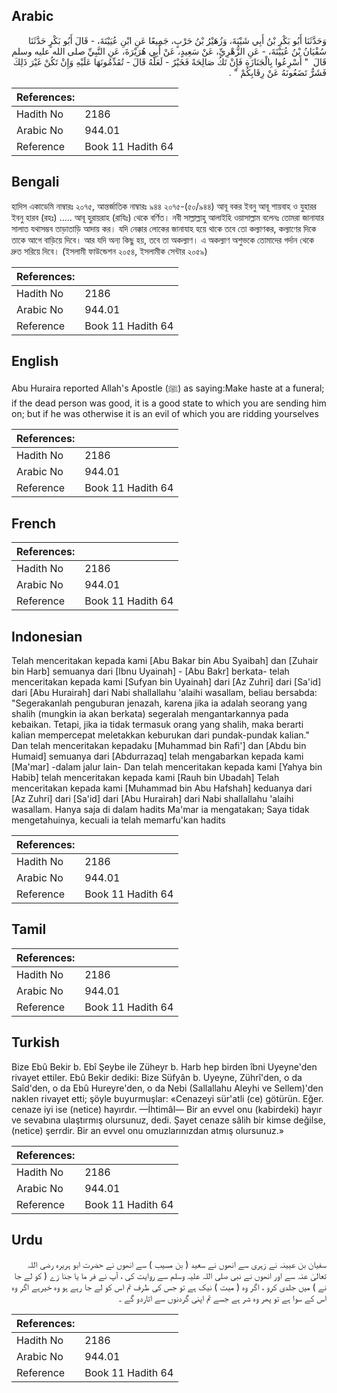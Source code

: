 ## Arabic


<div dir="rtl" lang="ar" style={{fontSize:'larger',backgroundColor:'#f8f9fa',padding:20}}>
وَحَدَّثَنَا أَبُو بَكْرِ بْنُ أَبِي شَيْبَةَ، وَزُهَيْرُ بْنُ حَرْبٍ، جَمِيعًا عَنِ ابْنِ عُيَيْنَةَ، - قَالَ أَبُو بَكْرٍ حَدَّثَنَا سُفْيَانُ بْنُ عُيَيْنَةَ، - عَنِ الزُّهْرِيِّ، عَنْ سَعِيدٍ، عَنْ أَبِي هُرَيْرَةَ، عَنِ النَّبِيِّ صلى الله عليه وسلم قَالَ ‏ "‏ أَسْرِعُوا بِالْجَنَازَةِ فَإِنْ تَكُ صَالِحَةً فَخَيْرٌ - لَعَلَّهُ قَالَ - تُقَدِّمُونَهَا عَلَيْهِ وَإِنْ تَكُنْ غَيْرَ ذَلِكَ فَشَرٌّ تَضَعُونَهُ عَنْ رِقَابِكُمْ ‏"‏ ‏.‏
</div>
<div style={{backgroundColor:'#f8f9fa',padding:20, marginBottom: 10}}><table> <thead> <tr> <th>References:</th> <th></th> </tr> </thead> <tbody><tr><td>Hadith No</td><td>2186</td></tr><tr><td>Arabic No</td><td>944.01</td></tr><tr><td>Reference</td><td>Book 11 Hadith 64</td></tr></tbody></table></div>

## Bengali


<div dir="ltr" lang="bn" style={{fontSize:'larger',backgroundColor:'#f8f9fa',padding:20}}>
হাদিস একাডেমি নাম্বারঃ ২০৭৫, আন্তর্জাতিক নাম্বারঃ ৯৪৪ ২০৭৫-(৫০/৯৪৪) আবূ বকর ইবনু আবূ শায়বাহ ও যুহারর ইবনু হারব (রহঃ) ..... আবূ হুরায়রাহ (রাযিঃ) থেকে বর্ণিত। নবী সাল্লাল্লাহু আলাইহি ওয়াসাল্লাম বলেনঃ তোমরা জানাযার সালাত যথাসম্ভব তাড়াতাড়ি আদায় কর। যদি নেক্কার লোকের জানাযাহ হয়ে থাকে তবে তো কল্যাণকর, কল্যাণের দিকে তাকে আগে বাড়িয়ে দিবে। আর যদি অন্য কিছু হয়, তবে তা অকল্যাণ। এ অকল্যাণ অশুভকে তোমাদের গর্দান থেকে দ্রুত সরিয়ে দিবে। (ইসলামী ফাউন্ডেশন ২০৫৪, ইসলামীক সেন্টার ২০৫৯)
</div>
<div style={{backgroundColor:'#f8f9fa',padding:20, marginBottom: 10}}><table> <thead> <tr> <th>References:</th> <th></th> </tr> </thead> <tbody><tr><td>Hadith No</td><td>2186</td></tr><tr><td>Arabic No</td><td>944.01</td></tr><tr><td>Reference</td><td>Book 11 Hadith 64</td></tr></tbody></table></div>

## English


<div dir="ltr" lang="en" style={{fontSize:'larger',backgroundColor:'#f8f9fa',padding:20}}>
Abu Huraira reported Allah's Apostle (ﷺ) as saying:Make haste at a funeral; if the dead person was good, it is a good state to which you are sending him on; but if he was otherwise it is an evil of which you are ridding yourselves
</div>
<div style={{backgroundColor:'#f8f9fa',padding:20, marginBottom: 10}}><table> <thead> <tr> <th>References:</th> <th></th> </tr> </thead> <tbody><tr><td>Hadith No</td><td>2186</td></tr><tr><td>Arabic No</td><td>944.01</td></tr><tr><td>Reference</td><td>Book 11 Hadith 64</td></tr></tbody></table></div>

## French


<div dir="ltr" lang="fr" style={{fontSize:'larger',backgroundColor:'#f8f9fa',padding:20}}>

</div>
<div style={{backgroundColor:'#f8f9fa',padding:20, marginBottom: 10}}><table> <thead> <tr> <th>References:</th> <th></th> </tr> </thead> <tbody><tr><td>Hadith No</td><td>2186</td></tr><tr><td>Arabic No</td><td>944.01</td></tr><tr><td>Reference</td><td>Book 11 Hadith 64</td></tr></tbody></table></div>

## Indonesian


<div dir="ltr" lang="id" style={{fontSize:'larger',backgroundColor:'#f8f9fa',padding:20}}>
Telah menceritakan kepada kami [Abu Bakar bin Abu Syaibah] dan [Zuhair bin Harb] semuanya dari [Ibnu Uyainah] - [Abu Bakr] berkata- telah menceritakan kepada kami [Sufyan bin Uyainah] dari [Az Zuhri] dari [Sa'id] dari [Abu Hurairah] dari Nabi shallallahu 'alaihi wasallam, beliau bersabda: "Segerakanlah penguburan jenazah, karena jika ia adalah seorang yang shalih (mungkin ia akan berkata) segeralah mengantarkannya pada kebaikan. Tetapi, jika ia tidak termasuk orang yang shalih, maka berarti kalian mempercepat meletakkan keburukan dari pundak-pundak kalian." Dan telah menceritakan kepadaku [Muhammad bin Rafi'] dan [Abdu bin Humaid] semuanya dari [Abdurrazaq] telah mengabarkan kepada kami [Ma'mar] -dalam jalur lain- Dan telah menceritakan kepada kami [Yahya bin Habib] telah menceritakan kepada kami [Rauh bin Ubadah] Telah menceritakan kepada kami [Muhammad bin Abu Hafshah] keduanya dari [Az Zuhri] dari [Sa'id] dari [Abu Hurairah] dari Nabi shallallahu 'alaihi wasallam. Hanya saja di dalam hadits Ma'mar ia mengatakan; Saya tidak mengetahuinya, kecuali ia telah memarfu'kan hadits
</div>
<div style={{backgroundColor:'#f8f9fa',padding:20, marginBottom: 10}}><table> <thead> <tr> <th>References:</th> <th></th> </tr> </thead> <tbody><tr><td>Hadith No</td><td>2186</td></tr><tr><td>Arabic No</td><td>944.01</td></tr><tr><td>Reference</td><td>Book 11 Hadith 64</td></tr></tbody></table></div>

## Tamil


<div dir="ltr" lang="ta" style={{fontSize:'larger',backgroundColor:'#f8f9fa',padding:20}}>

</div>
<div style={{backgroundColor:'#f8f9fa',padding:20, marginBottom: 10}}><table> <thead> <tr> <th>References:</th> <th></th> </tr> </thead> <tbody><tr><td>Hadith No</td><td>2186</td></tr><tr><td>Arabic No</td><td>944.01</td></tr><tr><td>Reference</td><td>Book 11 Hadith 64</td></tr></tbody></table></div>

## Turkish


<div dir="ltr" lang="tr" style={{fontSize:'larger',backgroundColor:'#f8f9fa',padding:20}}>
Bize Ebû Bekir b. Ebî Şeybe ile Züheyr b. Harb hep birden îbni Uyeyne'den rivayet ettiler. Ebû Bekir dediki: Bize Süfyân b. Uyeyne, Zührî'den, o da Saîd'den, o da Ebû Hureyre'den, o da Nebi (Sallallahu Aleyhi ve Sellem)'den naklen rivayet etti; şöyle buyurmuşlar: «Cenazeyi sür'atli (ce) götürün. Eğer. cenaze iyi ise (netice) hayırdır. —İhtimâl— Bir an evvel onu (kabirdeki) hayır ve sevabına ulaştırmış olursunuz, dedi. Şayet cenaze sâlih bir kimse değilse, (netice) şerrdir. Bir an evvel onu omuzlarınızdan atmış olursunuz.»
</div>
<div style={{backgroundColor:'#f8f9fa',padding:20, marginBottom: 10}}><table> <thead> <tr> <th>References:</th> <th></th> </tr> </thead> <tbody><tr><td>Hadith No</td><td>2186</td></tr><tr><td>Arabic No</td><td>944.01</td></tr><tr><td>Reference</td><td>Book 11 Hadith 64</td></tr></tbody></table></div>

## Urdu


<div dir="rtl" lang="ur" style={{fontSize:'larger',backgroundColor:'#f8f9fa',padding:20}}>
سفیان بن عیینہ نے زہری سے انھوں نے سعید ( بن مسیب ) سے انھوں نے حضرت ابو ہریرہ رضی اللہ تعالیٰ عنہ سے اور انھوں نے نبی صلی اللہ علیہ وسلم سے روایت کی ، آپ نے فر ما یا جنا زے ( کو لے جا نے ) میں جلدی کرو ، اگر وہ ( میت ) نیک ہے تو جس کی طرف تم اس کو لے جا رہے ہو وہ خیرہے اگر وہ اس کے سوا ہے تو پھر وہ شر ہے جسے تم اپنی گردنوں سے اتاردو گے ۔
</div>
<div style={{backgroundColor:'#f8f9fa',padding:20, marginBottom: 10}}><table> <thead> <tr> <th>References:</th> <th></th> </tr> </thead> <tbody><tr><td>Hadith No</td><td>2186</td></tr><tr><td>Arabic No</td><td>944.01</td></tr><tr><td>Reference</td><td>Book 11 Hadith 64</td></tr></tbody></table></div>